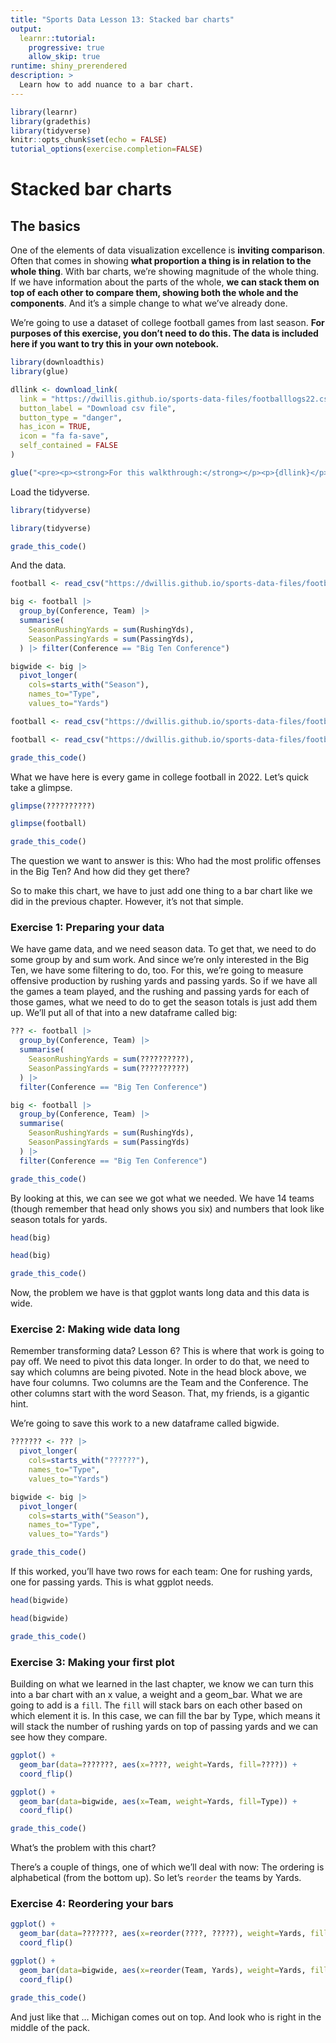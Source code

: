 ```yaml
---
title: "Sports Data Lesson 13: Stacked bar charts"
output: 
  learnr::tutorial:
    progressive: true
    allow_skip: true
runtime: shiny_prerendered
description: >
  Learn how to add nuance to a bar chart.
---
```


```r
library(learnr)
library(gradethis)
library(tidyverse)
knitr::opts_chunk$set(echo = FALSE)
tutorial_options(exercise.completion=FALSE)
```

# Stacked bar charts

## The basics

One of the elements of data visualization excellence is **inviting comparison**. Often that comes in showing **what proportion a thing is in relation to the whole thing**. With bar charts, we're showing magnitude of the whole thing. If we have information about the parts of the whole, **we can stack them on top of each other to compare them, showing both the whole and the components**. And it's a simple change to what we've already done. 

We're going to use a dataset of college football games from last season. **For purposes of this exercise, you don't need to do this. The data is included here if you want to try this in your own notebook.**

```r
library(downloadthis)
library(glue)

dllink <- download_link(
  link = "https://dwillis.github.io/sports-data-files/footballlogs22.csv",
  button_label = "Download csv file",
  button_type = "danger",
  has_icon = TRUE,
  icon = "fa fa-save",
  self_contained = FALSE
)

glue("<pre><p><strong>For this walkthrough:</strong></p><p>{dllink}</p></pre>")

```

Load the tidyverse.

```r
library(tidyverse)
```
```r
library(tidyverse)
```
```r
grade_this_code()
```

And the data.

```r
football <- read_csv("https://dwillis.github.io/sports-data-files/footballlogs22.csv")

big <- football |> 
  group_by(Conference, Team) |> 
  summarise(
    SeasonRushingYards = sum(RushingYds),
    SeasonPassingYards = sum(PassingYds),
  ) |> filter(Conference == "Big Ten Conference")

bigwide <- big |> 
  pivot_longer(
    cols=starts_with("Season"), 
    names_to="Type", 
    values_to="Yards")
```
```r
football <- read_csv("https://dwillis.github.io/sports-data-files/footballlogs22.csv")
```
```r
football <- read_csv("https://dwillis.github.io/sports-data-files/footballlogs22.csv")
```
```r
grade_this_code()
```

What we have here is every game in college football in 2022. Let's quick take a glimpse.

```r
glimpse(??????????)
```
```r
glimpse(football)
```
```r
grade_this_code()
```

The question we want to answer is this: Who had the most prolific offenses in the Big Ten? And how did they get there? 

So to make this chart, we have to just add one thing to a bar chart like we did in the previous chapter. However, it's not that simple.

### Exercise 1: Preparing your data

We have game data, and we need season data. To get that, we need to do some group by and sum work. And since we're only interested in the Big Ten, we have some filtering to do, too. For this, we're going to measure offensive production by rushing yards and passing yards. So if we have all the games a team played, and the rushing and passing yards for each of those games, what we need to do to get the season totals is just add them up. We'll put all of that into a new dataframe called big:

```r
??? <- football |> 
  group_by(Conference, Team) |> 
  summarise(
    SeasonRushingYards = sum(??????????),
    SeasonPassingYards = sum(??????????)
  ) |> 
  filter(Conference == "Big Ten Conference")
```
```r
big <- football |> 
  group_by(Conference, Team) |> 
  summarise(
    SeasonRushingYards = sum(RushingYds),
    SeasonPassingYards = sum(PassingYds)
  ) |> 
  filter(Conference == "Big Ten Conference")
```
```r
grade_this_code()
```

By looking at this, we can see we got what we needed. We have 14 teams (though remember that head only shows you six) and numbers that look like season totals for yards. 

```r
head(big)
```
```r
head(big)
```
```r
grade_this_code()
```

Now, the problem we have is that ggplot wants long data and this data is wide. 

### Exercise 2: Making wide data long

Remember transforming data? Lesson 6? This is where that work is going to pay off. We need to pivot this data longer. In order to do that, we need to say which columns are being pivoted. Note in the head block above, we have four columns. Two columns are the Team and the Conference. The other columns start with the word Season. That, my friends, is a gigantic hint.

We're going to save this work to a new dataframe called bigwide. 

```r
??????? <- ??? |> 
  pivot_longer(
    cols=starts_with("??????"), 
    names_to="Type", 
    values_to="Yards")
```
```r
bigwide <- big |> 
  pivot_longer(
    cols=starts_with("Season"), 
    names_to="Type", 
    values_to="Yards")
```
```r
grade_this_code()
```

If this worked, you'll have two rows for each team: One for rushing yards, one for passing yards. This is what ggplot needs. 

```r
head(bigwide)
```
```r
head(bigwide)
```
```r
grade_this_code()
```

### Exercise 3: Making your first plot

Building on what we learned in the last chapter, we know we can turn this into a bar chart with an x value, a weight and a geom_bar. What we are going to add is a `fill`. The `fill` will stack bars on each other based on which element it is. In this case, we can fill the bar by Type, which means it will stack the number of rushing yards on top of passing yards and we can see how they compare. 

```r
ggplot() + 
  geom_bar(data=???????, aes(x=????, weight=Yards, fill=????)) + 
  coord_flip()
```
```r
ggplot() + 
  geom_bar(data=bigwide, aes(x=Team, weight=Yards, fill=Type)) + 
  coord_flip()
```
```r
grade_this_code()
```

What's the problem with this chart? 

There's a couple of things, one of which we'll deal with now: The ordering is alphabetical (from the bottom up). So let's `reorder` the teams by Yards.

### Exercise 4: Reordering your bars

```r
ggplot() + 
  geom_bar(data=???????, aes(x=reorder(????, ?????), weight=Yards, fill=????)) + 
  coord_flip()
```
```r
ggplot() + 
  geom_bar(data=bigwide, aes(x=reorder(Team, Yards), weight=Yards, fill=Type)) + 
  coord_flip()
```
```r
grade_this_code()
```

And just like that ... Michigan comes out on top. And look who is right in the middle of the pack.